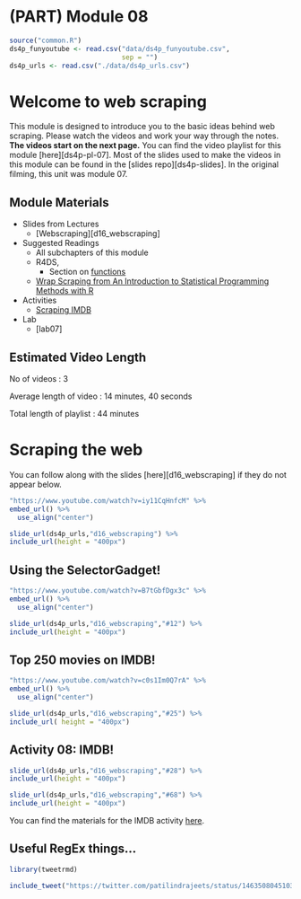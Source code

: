 # (PART) Module 08 {-}

```r
source("common.R")
ds4p_funyoutube <- read.csv("data/ds4p_funyoutube.csv",
                            sep = "")
ds4p_urls <- read.csv("./data/ds4p_urls.csv")
```

# Welcome to web scraping

This module is designed to introduce you to the basic ideas behind web scraping. Please watch the videos and work your way through the notes. **The videos start on the next page.**  You can find the video playlist for this module [here][ds4p-pl-07]. Most of the slides used to make the videos in this module can be found in the [slides repo][ds4p-slides]. In the original filming, this unit was module 07.


## Module Materials

* Slides from Lectures
  * [Webscraping][d16_webscraping]
* Suggested Readings
  * All subchapters of this module
  * R4DS,
    * Section on [functions](https://r4ds.had.co.nz/functions.html)
  * [Wrap Scraping from An Introduction to Statistical Programming Methods with R](https://smac-group.github.io/ds/section-web-scraping.html)
* Activities
  * [Scraping IMDB](https://github.com/DataScience4Psych/ae-08-imdb-webscraping)
* Lab
  * [lab07]

## Estimated Video Length

No of videos : 3

Average length of video : 14 minutes, 40 seconds

Total length of playlist : 44 minutes

# Scraping the web

You can follow along with the slides [here][d16_webscraping] if they do not appear below.

```r
"https://www.youtube.com/watch?v=iy11CqHnfcM" %>%
embed_url() %>%
  use_align("center")
```


```r
slide_url(ds4p_urls,"d16_webscraping") %>%
include_url(height = "400px")
```


## Using the SelectorGadget!

```r
"https://www.youtube.com/watch?v=B7tGbfDgx3c" %>%
embed_url() %>%
  use_align("center")
```


```r
slide_url(ds4p_urls,"d16_webscraping","#12") %>%
include_url(height = "400px")
```


## Top 250 movies on IMDB!

```r
"https://www.youtube.com/watch?v=c0s1Im0Q7rA" %>%
embed_url() %>%
  use_align("center")
```


```r
slide_url(ds4p_urls,"d16_webscraping","#25") %>%
include_url( height = "400px")
```



## Activity 08: IMDB!

```r
slide_url(ds4p_urls,"d16_webscraping","#28") %>%
include_url(height = "400px")
```

```r
slide_url(ds4p_urls,"d16_webscraping","#68") %>%
include_url(height = "400px")
```


You can find the materials for the IMDB activity [here](https://github.com/DataScience4Psych/ae-08-imdb-webscraping).


## Useful RegEx things...
```r
library(tweetrmd)

include_tweet("https://twitter.com/patilindrajeets/status/1463508045103869963")
```
